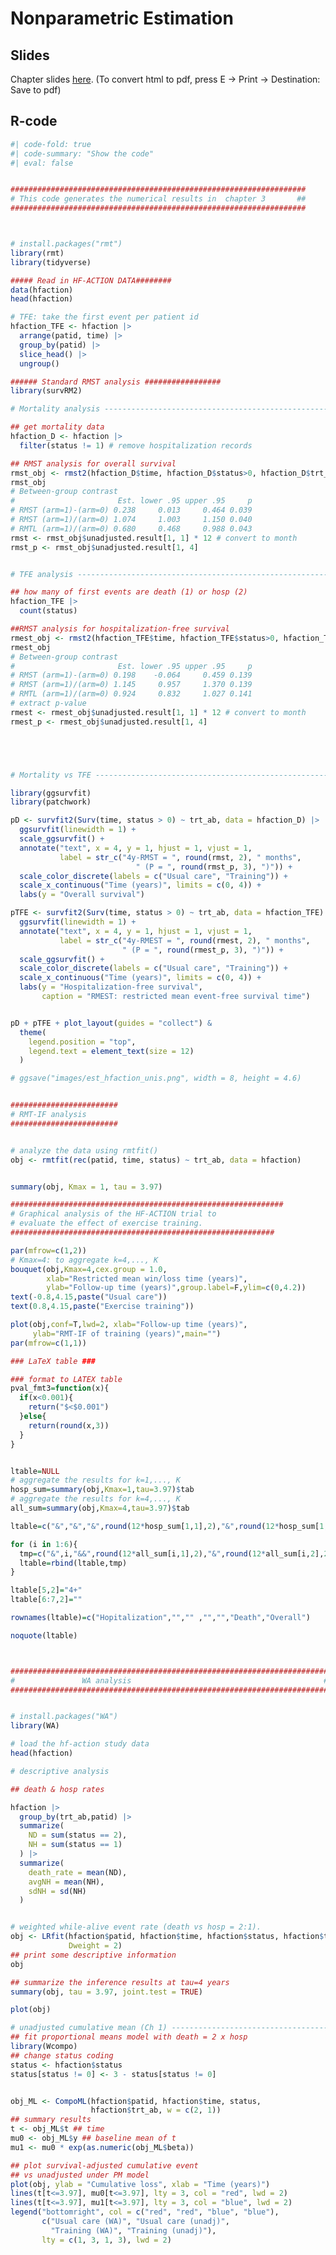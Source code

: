 # Nonparametric Estimation

## Slides {.unnumbered}

Chapter slides [here](chap3.html){target="_blank"}. (To convert html to pdf, press E $\to$ Print $\to$ Destination: Save to pdf)

## R-code {.unnumbered}

```r
#| code-fold: true
#| code-summary: "Show the code"
#| eval: false


##################################################################
# This code generates the numerical results in  chapter 3       ##
##################################################################



# install.packages("rmt")
library(rmt)
library(tidyverse)

##### Read in HF-ACTION DATA########
data(hfaction)
head(hfaction)

# TFE: take the first event per patient id
hfaction_TFE <- hfaction |> 
  arrange(patid, time) |> 
  group_by(patid) |> 
  slice_head() |> 
  ungroup()

###### Standard RMST analysis #################
library(survRM2)

# Mortality analysis ------------------------------------------------------

## get mortality data
hfaction_D <- hfaction |> 
  filter(status != 1) # remove hospitalization records

## RMST analysis for overall survival 
rmst_obj <- rmst2(hfaction_D$time, hfaction_D$status>0, hfaction_D$trt_ab, tau=3.97)
rmst_obj
# Between-group contrast 
#                       Est. lower .95 upper .95     p
# RMST (arm=1)-(arm=0) 0.238     0.013     0.464 0.039
# RMST (arm=1)/(arm=0) 1.074     1.003     1.150 0.040
# RMTL (arm=1)/(arm=0) 0.680     0.468     0.988 0.043
rmst <- rmst_obj$unadjusted.result[1, 1] * 12 # convert to month
rmst_p <- rmst_obj$unadjusted.result[1, 4]


# TFE analysis --------------------------------------------------------

## how many of first events are death (1) or hosp (2)
hfaction_TFE |> 
  count(status)

##RMST analysis for hospitalization-free survival 
rmest_obj <- rmst2(hfaction_TFE$time, hfaction_TFE$status>0, hfaction_TFE$trt_ab, tau=3.97)
rmest_obj
# Between-group contrast 
#                       Est. lower .95 upper .95     p
# RMST (arm=1)-(arm=0) 0.198    -0.064     0.459 0.139
# RMST (arm=1)/(arm=0) 1.145     0.957     1.370 0.139
# RMTL (arm=1)/(arm=0) 0.924     0.832     1.027 0.141
# extract p-value
rmest <- rmest_obj$unadjusted.result[1, 1] * 12 # convert to month
rmest_p <- rmest_obj$unadjusted.result[1, 4]





# Mortality vs TFE --------------------------------------------------------

library(ggsurvfit)
library(patchwork)

pD <- survfit2(Surv(time, status > 0) ~ trt_ab, data = hfaction_D) |>
  ggsurvfit(linewidth = 1) +
  scale_ggsurvfit() +
  annotate("text", x = 4, y = 1, hjust = 1, vjust = 1, 
           label = str_c("4y-RMST = ", round(rmst, 2), " months",
                            " (P = ", round(rmst_p, 3), ")")) +
  scale_color_discrete(labels = c("Usual care", "Training")) +
  scale_x_continuous("Time (years)", limits = c(0, 4)) +
  labs(y = "Overall survival")

pTFE <- survfit2(Surv(time, status > 0) ~ trt_ab, data = hfaction_TFE) |>
  ggsurvfit(linewidth = 1) +
  annotate("text", x = 4, y = 1, hjust = 1, vjust = 1, 
           label = str_c("4y-RMEST = ", round(rmest, 2), " months",
                         " (P = ", round(rmest_p, 3), ")")) +
  scale_ggsurvfit() +
  scale_color_discrete(labels = c("Usual care", "Training")) +
  scale_x_continuous("Time (years)", limits = c(0, 4)) +
  labs(y = "Hospitalization-free survival",
       caption = "RMEST: restricted mean event-free survival time")


pD + pTFE + plot_layout(guides = "collect") & 
  theme(
    legend.position = "top", 
    legend.text = element_text(size = 12)
  ) 

# ggsave("images/est_hfaction_unis.png", width = 8, height = 4.6)


########################
# RMT-IF analysis
########################


# analyze the data using rmtfit()
obj <- rmtfit(rec(patid, time, status) ~ trt_ab, data = hfaction)


summary(obj, Kmax = 1, tau = 3.97)

#############################################################
# Graphical analysis of the HF-ACTION trial to
# evaluate the effect of exercise training.
###########################################################

par(mfrow=c(1,2))
# Kmax=4: to aggregate k=4,..., K
bouquet(obj,Kmax=4,cex.group = 1.0,
        xlab="Restricted mean win/loss time (years)",
        ylab="Follow-up time (years)",group.label=F,ylim=c(0,4.2))
text(-0.8,4.15,paste("Usual care"))
text(0.8,4.15,paste("Exercise training"))

plot(obj,conf=T,lwd=2, xlab="Follow-up time (years)",
     ylab="RMT-IF of training (years)",main="")
par(mfrow=c(1,1))

### LaTeX table ###

### format to LATEX table
pval_fmt3=function(x){
  if(x<0.001){
    return("$<$0.001")
  }else{
    return(round(x,3))
  }
}


ltable=NULL
# aggregate the results for k=1,..., K
hosp_sum=summary(obj,Kmax=1,tau=3.97)$tab
# aggregate the results for k=4,..., K
all_sum=summary(obj,Kmax=4,tau=3.97)$tab

ltable=c("&","&","&",round(12*hosp_sum[1,1],2),"&",round(12*hosp_sum[1,2],2),"&",pval_fmt3(hosp_sum[1,4]),"\\")

for (i in 1:6){
  tmp=c("&",i,"&&",round(12*all_sum[i,1],2),"&",round(12*all_sum[i,2],2),"&",pval_fmt3(all_sum[i,4]),"\\")
  ltable=rbind(ltable,tmp)
}

ltable[5,2]="4+"
ltable[6:7,2]=""

rownames(ltable)=c("Hopitalization","","" ,"","","Death","Overall")

noquote(ltable)



#######################################################################
#               WA analysis                                           #
#######################################################################


# install.packages("WA")
library(WA)

# load the hf-action study data
head(hfaction)

# descriptive analysis

## death & hosp rates

hfaction |> 
  group_by(trt_ab,patid) |> 
  summarize(
    ND = sum(status == 2),
    NH = sum(status == 1)
  ) |> 
  summarize(
    death_rate = mean(ND),
    avgNH = mean(NH),
    sdNH = sd(NH)
  )


# weighted while-alive event rate (death vs hosp = 2:1).
obj <- LRfit(hfaction$patid, hfaction$time, hfaction$status, hfaction$trt_ab, 
             Dweight = 2)
## print some descriptive information 
obj

## summarize the inference results at tau=4 years
summary(obj, tau = 3.97, joint.test = TRUE)

plot(obj)

# unadjusted cumulative mean (Ch 1) ----------------------------------------
## fit proportional means model with death = 2 x hosp
library(Wcompo)
## change status coding
status <- hfaction$status
status[status != 0] <- 3 - status[status != 0]


obj_ML <- CompoML(hfaction$patid, hfaction$time, status, 
                  hfaction$trt_ab, w = c(2, 1))
## summary results
t <- obj_ML$t ## time
mu0 <- obj_ML$y ## baseline mean of t
mu1 <- mu0 * exp(as.numeric(obj_ML$beta))

## plot survival-adjusted cumulative event 
## vs unadjusted under PM model
plot(obj, ylab = "Cumulative loss", xlab = "Time (years)")
lines(t[t<=3.97], mu0[t<=3.97], lty = 3, col = "red", lwd = 2)
lines(t[t<=3.97], mu1[t<=3.97], lty = 3, col = "blue", lwd = 2)
legend("bottomright", col = c("red", "red", "blue", "blue"), 
       c("Usual care (WA)", "Usual care (unadj)", 
         "Training (WA)", "Training (unadj)"), 
       lty = c(1, 3, 1, 3), lwd = 2)

```

